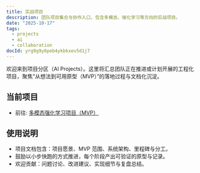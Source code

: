 ```yaml
---
title: 实战项目
description: 团队项目集合与协作入口，包含多模态、强化学习等方向的实战项目。
date: "2025-10-17"
tags:
  - projects
  - ai
  - collaboration
docId: yrg9g9y6peb4ykbkxev5d1j7
---
```


欢迎来到项目分区（AI Projects）。这里将汇总团队正在推进或计划开展的工程化项目，聚焦“从想法到可用原型（MVP）”的落地过程与文档化沉淀。

## 当前项目

- 前往: [多模态强化学习项目（MVP）](./ai-projects/multimodal-rl/)

## 使用说明

- 项目文档包含：项目愿景、MVP 范围、系统架构、里程碑与分工。
- 鼓励以小步快跑的方式推进，每个阶段产出可验证的原型与记录。
- 欢迎贡献：问题讨论、改进建议、实现细节与复盘总结。
